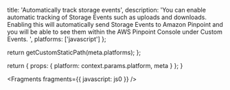 
  title: 'Automatically track storage events',
  description:
    'You can enable automatic tracking of Storage Events such as uploads and downloads. Enabling this will automatically send Storage Events to Amazon Pinpoint and you will be able to see them within the AWS Pinpoint Console under Custom Events. ',
  platforms: ['javascript']
};

  return getCustomStaticPath(meta.platforms);
};

  return {
    props: {
      platform: context.params.platform,
      meta
    }
  };
}


<Fragments fragments={{ javascript: js0 }} />
